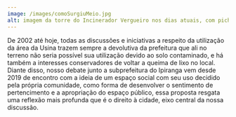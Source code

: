 ```yaml
---
image: /images/comoSurgiuMeio.jpg
alt: imagem da torre do Incinerador Vergueiro nos dias atuais, com pichações com céu azul de fundo
---
```

De 2002 até hoje, todas as discussões e iniciativas a respeito da utilização da área da Usina trazem sempre a devolutiva da prefeitura que ali no terreno não seria possível sua utilização devido ao solo contaminado, e há também a interesses conservadores de voltar a queima de lixo no local. Diante disso, nosso debate junto a subprefeitura do Ipiranga vem desde 2019 de encontro com a ideia de um espaço social com seu uso decidido pela própria comunidade, como forma de desenvolver o sentimento de pertencimento e a apropriação do espaço público, essa proposta resgata uma reflexão mais profunda que é o direito à cidade, eixo central da nossa discussão.